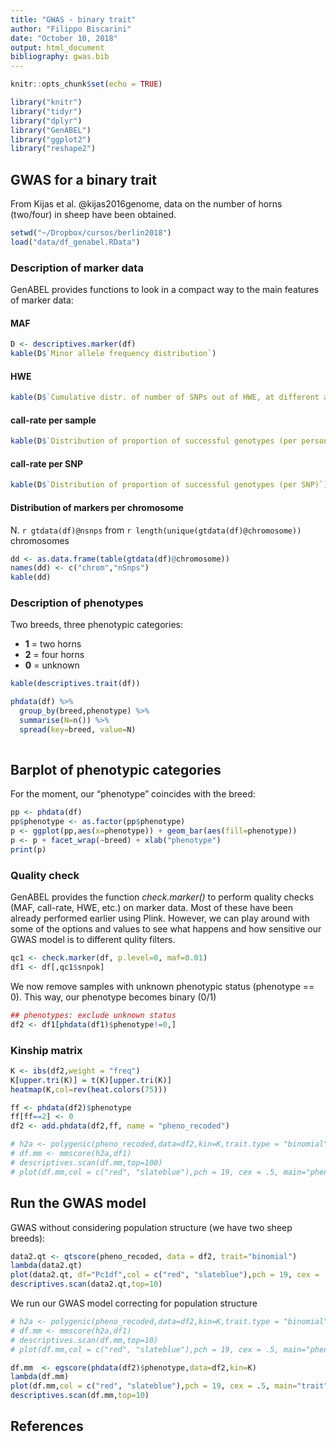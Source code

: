 ```yaml
---
title: "GWAS - binary trait"
author: "Filippo Biscarini"
date: "October 10, 2018"
output: html_document
bibliography: gwas.bib
---
```


```r
knitr::opts_chunk$set(echo = TRUE)

library("knitr")
library("tidyr")
library("dplyr")
library("GenABEL")
library("ggplot2")
library("reshape2")
```

## GWAS for a binary trait

From Kijas et al. @kijas2016genome, data on the number of horns (two/four) in sheep have been obtained.


```r
setwd("~/Dropbox/cursos/berlin2018")
load("data/df_genabel.RData")
```

### Description of marker data

GenABEL provides functions to look in a compact way to the main features of marker data:

#### MAF

```r
D <- descriptives.marker(df)
kable(D$`Minor allele frequency distribution`)
```

#### HWE

```r
kable(D$`Cumulative distr. of number of SNPs out of HWE, at different alpha`)
```

#### call-rate per sample

```r
kable(D$`Distribution of proportion of successful genotypes (per person)`)
```

#### call-rate per SNP

```r
kable(D$`Distribution of proportion of successful genotypes (per SNP)`)
```

#### Distribution of markers per chromosome

N. `r gtdata(df)@nsnps` from `r length(unique(gtdata(df)@chromosome))` chromosomes

```r
dd <- as.data.frame(table(gtdata(df)@chromosome))
names(dd) <- c("chrom","nSnps")
kable(dd)
```

### Description of phenotypes

Two breeds, three phenotypic categories:

- **1** = two horns
- **2** = four horns
- **0** = unknown

```r
kable(descriptives.trait(df))

phdata(df) %>%
  group_by(breed,phenotype) %>%
  summarise(N=n()) %>%
  spread(key=breed, value=N)
  
```

## Barplot of phenotypic categories

For the moment, our "phenotype" coincides with the breed:

```r
pp <- phdata(df)
pp$phenotype <- as.factor(pp$phenotype)
p <- ggplot(pp,aes(x=phenotype)) + geom_bar(aes(fill=phenotype))
p <- p + facet_wrap(~breed) + xlab("phenotype")
print(p)
```

### Quality check

GenABEL provides the function *check.marker()* to perform quality checks (MAF, call-rate, HWE, etc.) on marker data. Most of these have been already performed earlier using Plink. However, we can play around with some of the options and values to see what happens and how sensitive our GWAS model is to different qulity filters.

```r
qc1 <- check.marker(df, p.level=0, maf=0.01)
df1 <- df[,qc1$snpok]
```

We now remove samples with unknown phenotypic status (phenotype == 0). This way, our phenotype becomes binary (0/1)

```r
## phenotypes: exclude unknown status
df2 <- df1[phdata(df1)$phenotype!=0,]
```

### Kinship matrix

```r
K <- ibs(df2,weight = "freq")
K[upper.tri(K)] = t(K)[upper.tri(K)]
heatmap(K,col=rev(heat.colors(75)))
```

```r
ff <- phdata(df2)$phenotype
ff[ff==2] <- 0
df2 <- add.phdata(df2,ff, name = "pheno_recoded")

# h2a <- polygenic(pheno_recoded,data=df2,kin=K,trait.type = "binomial",fixh2 = 0.5,llfun = "polylik")
# df.mm <- mmscore(h2a,df1)
# descriptives.scan(df.mm,top=100)
# plot(df.mm,col = c("red", "slateblue"),pch = 19, cex = .5, main="phenotype")
```

## Run the GWAS model

GWAS without considering population structure (we have two sheep breeds):

```r
data2.qt <- qtscore(pheno_recoded, data = df2, trait="binomial")
lambda(data2.qt)
plot(data2.qt, df="Pc1df",col = c("red", "slateblue"),pch = 19, cex = .5, main="trait")
descriptives.scan(data2.qt,top=10)
```

We run our GWAS model correcting for population structure

```r
# h2a <- polygenic(pheno_recoded,data=df2,kin=K,trait.type = "binomial")
# df.mm <- mmscore(h2a,df1)
# descriptives.scan(df.mm,top=10)
# plot(df.mm,col = c("red", "slateblue"),pch = 19, cex = .5, main="phenotype")
```

```r
df.mm  <- egscore(phdata(df2)$phenotype,data=df2,kin=K)
lambda(df.mm)
plot(df.mm,col = c("red", "slateblue"),pch = 19, cex = .5, main="trait")
descriptives.scan(df.mm,top=10)
```


## References
